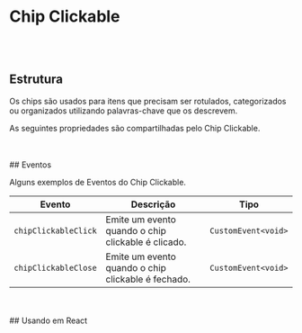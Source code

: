 
# Chip Clickable
<br></br>
## Estrutura

Os chips são usados para itens que precisam ser rotulados, categorizados ou organizados utilizando palavras-chave que os descrevem.

<Canvas of={ChipClickableStories.Properties}></Canvas>

<Meta isTemplate />

As seguintes propriedades são compartilhadas pelo Chip Clickable.

<Controls />
<br></br>
## Eventos

Alguns exemplos de Eventos do Chip Clickable.
<table>
    <thead>
        <tr>
            <th>Evento</th>
            <th>Descrição</th>
            <th>Tipo</th>
        </tr>
    </thead>
    <tbody>
        <tr>
            <td><code>chipClickableClick</code></td>
            <td>Emite um evento quando o chip clickable é clicado.</td>
            <td><code>CustomEvent&lt;void&gt;</code></td>
        </tr>
        <tr>
            <td><code>chipClickableClose</code></td>
            <td>Emite um evento quando o chip clickable é fechado.</td>
            <td><code>CustomEvent&lt;void&gt;</code></td>
        </tr>
    </tbody>
</table>

<Source of={ChipClickableStories.Events} />
<br></br>
## Usando em React

<Source of={ChipClickableStories.FrameworkReact} />

